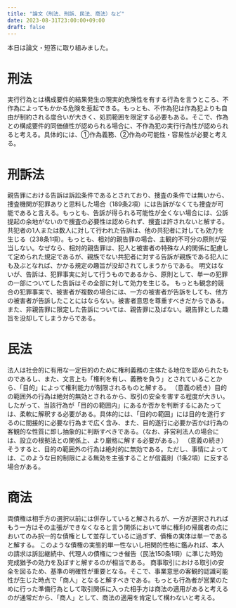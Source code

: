 ```yaml
---
title: "論文（刑法、刑訴、民法、商法）など"
date: 2023-08-31T23:00:00+09:00
draft: false
---
```




本日は論文・短答に取り組みました。

# 刑法

<Kihan title="不作為犯の実行行為性">
実行行為とは構成要件的結果発生の現実的危険性を有する行為を言うところ、不作為によってもかかる危険を惹起できる。もっとも、不作為犯は作為犯よりも自由が制約される度合いが大きく、処罰範囲を限定する必要もある。そこで、作為との構成要件的同価値性が認められる場合に、不作為犯の実行行為性が認められると考える。具体的には、①作為義務、②作為の可能性・容易性が必要と考える。
</Kihan>

# 刑訴法

<Kihan title="告訴を欠く親告罪捜査の可否">
親告罪における告訴は訴訟条件であるとされており、捜査の条件では無いから、捜査機関が犯罪ありと思料した場合（189条2項）には告訴がなくても捜査が可能であると言える。もっとも、告訴が得られる可能性が全くない場合には、公訴提起の余地がないので捜査の必要性は認められず、捜査は許されないと解する。
</Kihan>

<Kihan title="告訴の主観的不可分と相対的親告罪">
共犯者の1人または数人に対して行われた告訴は、他の共犯者に対しても効力を生じる（238条1項）。もっとも、相対的親告罪の場合、主観的不可分の原則が妥当しない。なぜなら、相対的親告罪は、犯人と被害者の特殊な人的関係に配慮して定められた規定であるが、親族でない共犯者に対する告訴が親族である犯人にも及ぶとなれば、かかる規定の趣旨が没却されてしまうからである。
</Kihan>

<Kihan title="告訴の客観的不可分">
明文はないが、告訴は、犯罪事実に対して行うものであるから、原則として、単一の犯罪の一部についてした告訴はその全部に対して効力を生じる。 もっとも観念的競合の犯罪事実で、被害者が複数の場合には、一方の被害者が告訴をしても、他方の被害者が告訴したことにはならない。被害者意思を尊重すべきだからである。 また、非親告罪に限定した告訴については、親告罪に及ばない。親告罪とした趣旨を没却してしまうからである。
</Kihan>

# 民法

<Kihan title="「目的の範囲内」（34条）の意義">
法人は社会的に有用な一定目的のために権利義務の主体たる地位を認められたものであるし、また、文言上も「権利を有し、義務を負う」とされていることから、「目的」によって権利能力が制限されるものと解する。
</Kihan>

<Kihan title="「目的の範囲内」（34条）の判断方法">
（意義の続き）目的の範囲外の行為は絶対的無効とされるから、取引の安全を害する程度が大きい。したがって、当該行為が「目的の範囲内」にあるか否かを判断するにあたっては、柔軟に解釈する必要がある。具体的には、「目的の範囲」には目的を遂行するのに間接的に必要な行為まで広く含み、また、目的遂行に必要か否かは行為の客観的な性質に即し抽象的に判断すべきである。（なお、非営利法人の場合には、設立の根拠法との関係上、より厳格に解する必要がある。）
</Kihan>

<Kihan title="「目的の範囲」（34条）外の行為の効力">
（意義の続き）そうすると、目的の範囲外の行為は絶対的に無効である。ただし、事情によっては、このような目的制限による無効を主張することが信義則（1条2項）に反する場合がある。
</Kihan>

# 商法

<Kihan title="商法504条ただし書きと消滅時効">
両債権は相手方の選択以前には併存していると解されるが、一方が選択されればもう一方はその主張ができなくなると言う関係において単に権利の帰属者の点においてのみ択一的な債権として並存しているに過ぎず、債権の実体は単一であると解する。 このような債権の実態的単一性ないし相関的性格に鑑みれば、本人の請求は訴訟継続中、代理人の債権につき催告（民法150条1項）に準じた時効完成猶予の効力を及ぼすと解するのが相当である。
</Kihan>

<Kihan title="商人資格の取得時期">
商事取引における取引の安全を図るため、基準の明確性が重要となる。そこで、事業意思の客観的認識可能性が生じた時点で「商人」となると解すべきである。もっとも行為者が営業のために行った準備行為として取引関係に入った相手方は商法の適用があると考えるのが通常だから、「商人」として、商法の適用を肯定して構わないと考える。
</Kihan>